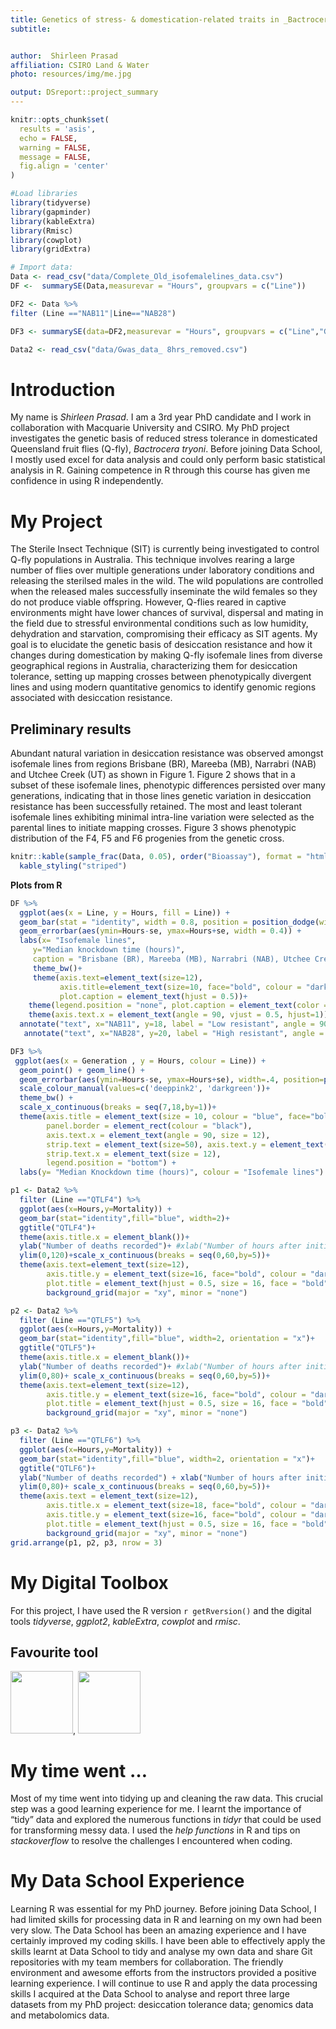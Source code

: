 ```yaml
---
title: Genetics of stress- & domestication-related traits in _Bactrocera_ _tryoni_
subtitle: 


author:  Shirleen Prasad
affiliation: CSIRO Land & Water
photo: resources/img/me.jpg

output: DSreport::project_summary
---
```

```r
knitr::opts_chunk$set(
  results = 'asis',
  echo = FALSE,
  warning = FALSE,
  message = FALSE,
  fig.align = 'center'
)

#Load libraries
library(tidyverse)
library(gapminder)
library(kableExtra)
library(Rmisc)
library(cowplot)
library(gridExtra)

# Import data:
Data <- read_csv("data/Complete_Old_isofemalelines_data.csv")
DF <-  summarySE(Data,measurevar = "Hours", groupvars = c("Line"))

DF2 <- Data %>% 
filter (Line =="NAB11"|Line=="NAB28")

DF3 <- summarySE(data=DF2,measurevar = "Hours", groupvars = c("Line","Generation"))

Data2 <- read_csv("data/Gwas_data_ 8hrs_removed.csv")
```

# Introduction
My name is *Shirleen Prasad*. I am a 3rd year PhD candidate and I work in collaboration with Macquarie University and CSIRO. My PhD project investigates the genetic basis of reduced stress tolerance in domesticated Queensland fruit flies (Q-fly), _Bactrocera_ _tryoni_. Before joining Data School, I mostly used excel for data analysis and could only perform basic statistical analysis in R. Gaining competence in R through this course has given me confidence in using R independently. 

# My Project
The Sterile Insect Technique (SIT) is currently being investigated to control Q-fly populations in Australia. This technique involves rearing a large number of flies over multiple generations under laboratory conditions and releasing the sterilsed males in the wild. The wild populations are controlled when the released males successfully inseminate the wild females so they do not produce viable offspring. However, Q-flies reared in captive environments might have lower chances of survival, dispersal and mating in the field due to stressful environmental conditions such as low humidity, dehydration and starvation, compromising their efficacy as SIT agents. My goal is to elucidate the genetic basis of desiccation resistance and how it changes during domestication by making Q-fly isofemale lines from diverse geographical regions in Australia, characterizing them for desiccation tolerance, setting up mapping crosses between phenotypically divergent lines and using modern quantitative genomics to identify genomic regions associated with desiccation resistance. 

## Preliminary results
Abundant natural variation in desiccation resistance was observed amongst isofemale lines from regions Brisbane (BR), Mareeba (MB), Narrabri (NAB) and Utchee Creek (UT) as shown in Figure 1. Figure 2 shows that in a subset of these isofemale lines, phenotypic differences persisted over many generations, indicating that in those lines genetic variation in desiccation resistance has been successfully retained. The most and least tolerant isofemale lines exhibiting minimal intra-line variation were selected as the parental lines to initiate mapping crosses. Figure 3 shows phenotypic distribution of the F4, F5 and F6 progenies from the genetic cross.


```r
knitr::kable(sample_frac(Data, 0.05), order("Bioassay"), format = "html", caption = "Random rows of my data table") %>% 
  kable_styling("striped")
```


**Plots from R**
```r
DF %>% 
  ggplot(aes(x = Line, y = Hours, fill = Line)) +
  geom_bar(stat = "identity", width = 0.8, position = position_dodge(width = 2)) +
  geom_errorbar(aes(ymin=Hours-se, ymax=Hours+se, width = 0.4)) +
  labs(x= "Isofemale lines",                   
     y="Median knockdown time (hours)",                   
     caption = "Brisbane (BR), Mareeba (MB), Narrabri (NAB), Utchee Creek (UT)")+
     theme_bw()+
     theme(axis.text=element_text(size=12),                
           axis.title=element_text(size=10, face="bold", colour = "darkblue"),
           plot.caption = element_text(hjust = 0.5))+ 
    theme(legend.position = "none", plot.caption = element_text(color = "blue", face =    "italic", size=10)) +
    theme(axis.text.x = element_text(angle = 90, vjust = 0.5, hjust=1))+
  annotate("text", x="NAB11", y=18, label = "Low resistant", angle = 90)+
   annotate("text", x="NAB28", y=20, label = "High resistant", angle = 90)
```



```r

DF3 %>% 
 ggplot(aes(x = Generation , y = Hours, colour = Line)) +
  geom_point() + geom_line() +
  geom_errorbar(aes(ymin=Hours-se, ymax=Hours+se), width=.4, position=position_dodge(0.05)) +
  scale_colour_manual(values=c('deeppink2', 'darkgreen'))+
  theme_bw() +
  scale_x_continuous(breaks = seq(7,18,by=1))+
  theme(axis.title = element_text(size = 10, colour = "blue", face="bold"),
        panel.border = element_rect(colour = "black"),
        axis.text.x = element_text(angle = 90, size = 12), 
        strip.text = element_text(size=50), axis.text.y = element_text(size = 12), 
        strip.text.x = element_text(size = 12),
        legend.position = "bottom") +
  labs(y= "Median Knockdown time (hours)", colour = "Isofemale lines")
```



```r

p1 <- Data2 %>% 
  filter (Line =="QTLF4") %>% 
  ggplot(aes(x=Hours,y=Mortality)) +
  geom_bar(stat="identity",fill="blue", width=2)+
  ggtitle("QTLF4")+
  theme(axis.title.x = element_blank())+
  ylab("Number of deaths recorded")+ #xlab("Number of hours after initiation of desiccation stress")+
  ylim(0,120)+scale_x_continuous(breaks = seq(0,60,by=5))+
  theme(axis.text=element_text(size=12),                
        axis.title.y = element_text(size=16, face="bold", colour = "darkblue"),      
        plot.title = element_text(hjust = 0.5, size = 16, face = "bold", colour = "darkblue"))+ 
        background_grid(major = "xy", minor = "none")

p2 <- Data2 %>% 
  filter (Line =="QTLF5") %>% 
  ggplot(aes(x=Hours,y=Mortality)) +
  geom_bar(stat="identity",fill="blue", width=2, orientation = "x")+
  ggtitle("QTLF5")+
  theme(axis.title.x = element_blank())+
  ylab("Number of deaths recorded")+ #xlab("Number of hours after initiation of desiccation stress")+
  ylim(0,80)+ scale_x_continuous(breaks = seq(0,60,by=5))+
  theme(axis.text=element_text(size=12),
        axis.title.y = element_text(size=16, face="bold", colour = "darkblue"),
        plot.title = element_text(hjust = 0.5, size = 16, face = "bold", colour = "darkblue"))+  
        background_grid(major = "xy", minor = "none")

p3 <- Data2 %>% 
  filter (Line =="QTLF6") %>% 
  ggplot(aes(x=Hours,y=Mortality)) +
  geom_bar(stat="identity",fill="blue", width=2, orientation = "x")+
  ggtitle("QTLF6")+
  ylab("Number of deaths recorded") + xlab("Number of hours after initiation of desiccation stress")+
  ylim(0,80)+ scale_x_continuous(breaks = seq(0,60,by=5))+
  theme(axis.text = element_text(size=12),
        axis.title.x = element_text(size=18, face="bold", colour = "darkblue"),
        axis.title.y = element_text(size=16, face="bold", colour = "darkblue"),
        plot.title = element_text(hjust = 0.5, size = 16, face = "bold", colour = "darkblue"))+
        background_grid(major = "xy", minor = "none")
grid.arrange(p1, p2, p3, nrow = 3)
```  
  
# My Digital Toolbox
For this project, I have used the R version `r getRversion()` and the digital tools *tidyverse*, *ggplot2*, *kableExtra*, *cowplot* and *rmisc*.


## Favourite tool 
![](resources/img/tidyverse.png){width=100px}, ![](resources/img/ggplot.png){width=100px}


# My time went ...
Most of my time went into tidying up and cleaning the raw data. This crucial step was a good learning experience for me. I learnt the importance of "tidy" data and explored the numerous functions in *tidyr* that could be used for transforming messy data. I used the *help functions* in R and tips on *stackoverflow* to resolve the challenges I encountered when coding.

# My Data School Experience
Learning R was essential for my PhD journey. Before joining Data School, I had limited skills for processing data in R and learning on my own had been very slow. The Data School has been an amazing experience and I have certainly improved my coding skills. I have been able to effectively apply the skills learnt at Data School to tidy and analyse my own data and share Git repositories with my team members for collaboration. The friendly environment and awesome efforts from the instructors provided a positive learning experience. I will continue to use R and apply the data processing skills I acquired at the Data School to analyse and report three large datasets from my PhD project: desiccation tolerance data; genomics data and metabolomics data. 
